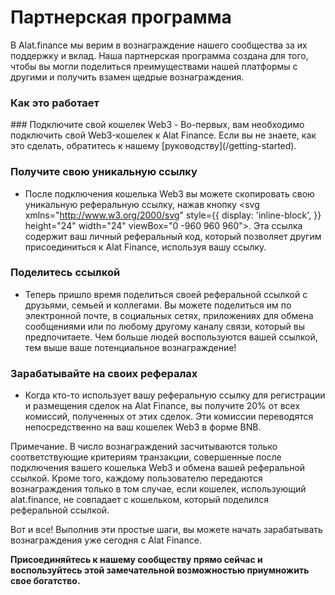 

# Партнерская программа

В Alat.finance мы верим в вознаграждение нашего сообщества за их поддержку и вклад. Наша партнерская программа создана для того, чтобы вы могли поделиться преимуществами нашей платформы с другими и получить взамен щедрые вознаграждения.

### Как это работает
<Steps>
### Подключите свой кошелек Web3
- Во-первых, вам необходимо подключить свой Web3-кошелек к Alat Finance. Если вы не знаете, как это сделать, обратитесь к нашему [руководству](/getting-started).

### Получите свою уникальную ссылку
- После подключения кошелька Web3 вы можете скопировать свою уникальную реферальную ссылку, нажав кнопку <svg xmlns="http://www.w3.org/2000/svg" style={{
    display: 'inline-block',
}} height="24"  width="24" viewBox="0 -960 960 960"><path d="M412-168q45-91 120-121.5T660-320q23 0 45 4t43 10q24-38 38-82t14-92q0-134-93-227t-227-93q-134 0-227 93t-93 227q0 45 11.5 86t34.5 76q41-20 85-31t89-11q32 0 61.5 5.5T500-340q-23 12-43.5 28T418-278q-12-2-20.5-2H380q-32 0-63.5 7T256-252q32 32 71.5 53.5T412-168Zm68 88q-83 0-156-31.5T197-197q-54-54-85.5-127T80-480q0-83 31.5-156T197-763q54-54 127-85.5T480-880q83 0 156 31.5T763-763q54 54 85.5 127T880-480q0 83-31.5 156T763-197q-54 54-127 85.5T480-80ZM380-420q-58 0-99-41t-41-99q0-58 41-99t99-41q58 0 99 41t41 99q0 58-41 99t-99 41Zm0-80q25 0 42.5-17.5T440-560q0-25-17.5-42.5T380-620q-25 0-42.5 17.5T320-560q0 25 17.5 42.5T380-500Zm280 120q-42 0-71-29t-29-71q0-42 29-71t71-29q42 0 71 29t29 71q0 42-29 71t-71 29ZM480-480Z"/></svg>. Эта ссылка содержит ваш личный реферальный код, который позволяет другим присоединиться к Alat Finance, используя вашу ссылку.

### Поделитесь ссылкой
- Теперь пришло время поделиться своей реферальной ссылкой с друзьями, семьей и коллегами. Вы можете поделиться им по электронной почте, в социальных сетях, приложениях для обмена сообщениями или по любому другому каналу связи, который вы предпочитаете. Чем больше людей воспользуются вашей ссылкой, тем выше ваше потенциальное вознаграждение!

### Зарабатывайте на своих рефералах
- Когда кто-то использует вашу реферальную ссылку для регистрации и размещения сделок на Alat Finance, вы получите 20% от всех комиссий, полученных от этих сделок. Эти комиссии переводятся непосредственно на ваш кошелек Web3 в форме BNB.
</Steps>

<Callout>
Примечание. В число вознаграждений засчитываются только соответствующие критериям транзакции, совершенные после подключения вашего кошелька Web3 и обмена вашей реферальной ссылкой.
Кроме того, каждому пользователю передаются вознаграждения только в том случае, если кошелек, использующий alat.finance, не совпадает с кошельком, который поделился реферальной ссылкой.

Вот и все! Выполнив эти простые шаги, вы можете начать зарабатывать вознаграждения уже сегодня с Alat Finance.

<b>Присоединяйтесь к нашему сообществу прямо сейчас и воспользуйтесь этой замечательной возможностью приумножить свое богатство.</b>
</Callout>

